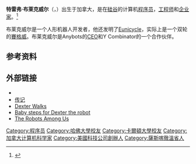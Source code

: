 {{Notability Unreferenced|time=2013-04-07T04:54:32+00:00}}
{{refimprove|time=2013-04-07T04:54:32+00:00}}
{{noteTA
|G1=IT
|1=zh-hans:思维车;zh-hk:攝位車;zh-tw:賽格威;
}}
{{Infobox person
| image                     = Trevor Blackwell 2007.jpg
| image_size                = 
| alt                       = 
| caption                   = 布莱克威尔2007
| birth_name                = 
| birth_date                = {{birth date|1969|11|04}}
| birth_place               = [[加拿大|加拿大]]
| death_date                = <!-- {{death date and age|YYYY|MM|DD|YYYY|MM|DD}} -->
| death_place               = 
| body_discovered           = 
| death_cause               = 
| resting_place             = 
| resting_place_coordinates = <!-- {{coord|LAT|LONG|display=inline,title}} -->
| residence                 = 
| nationality               = 
| ethnicity                 = 
| citizenship               = 
| other_names               = 
| known_for                 = [[Eunicycle|Eunicycle]]发明者, [[Anybots|Anybots]]发明者及CEO, [[Y_Combinator_(公司)|Y Combinator]]合作伙伴
| education                 = [[卡尔顿大学|卡尔顿大学]]工程学士，[[哈佛大学|哈佛大学]]计算机科学博士
| alma_mater                = 
| employer                  = [[Anybots|Anybots]], [[Y_Combinator_(公司)|Y Combinator]]
| notable works             =
| occupation                = 计算机[[程序员|程序员]]，[[工程师|工程师]]和[[企业家|企业家]]
| years_active              = 
| home_town                 = 
| salary                    = 
| networth                  = 
| height                    = 
| weight                    = 
| title                     = 
| term                      = 
| predecessor               = 
| successor                 = 
| party                     = 
| opponents                 = 
| boards                    = 
| religion                  = 
| spouse                    = 
| partner                   = 
| children                  = 
| parents                   = 
| relations                 = 
| callsign                  = 
| awards                    = 
| signature                 = 
| signature_alt             = 
| website                   = http://tlb.org/
| footnotes                 = 
| box_width                 = 
| misc                      =
}}
'''特雷弗·布莱克威尔'''（{{lang|en|Trevor Blackwell}}，{{bd|1969年|11月4日}}）出生于加拿大，是在[[硅谷|硅谷]]的计算机[[程序员|程序员]]，[[工程师|工程师]]和[[企业家|企业家]]。<ref>{{cite web |url=http://tlb.org/professional_me.html |title=About Me, Professionally |publisher=Tlb.org |date= |accessdate=2010-03-02 |deadurl=yes |archiveurl=https://web.archive.org/web/20070302133542/http://tlb.org/professional_me.html |archivedate=2007-03-02 }}</ref>

布莱克威尔是一个人形机器人开发者，他还发明了[[Eunicycle|Eunicycle]]，实际上是一个双轮的[[賽格威|賽格威]]。布莱克威尔是Anybots的[[CEO|CEO]]和Y Combinator的一个合作伙伴。

== 参考资料 ==
{{reflist}}

== 外部链接 ==
{{commonscat|Trevor Blackwell}}
* {{official|http://tlb.org/}}
* [http://ycombinator.com/about.html 传记] {{WebCite|url=https://www.webcitation.org/66l21CWJu?url=http://ycombinator.com/about.html |date=20120407233622 |dateformat=iso }}
* [http://paulgraham.com/anybots.html Dexter Walks] {{Wayback|url=http://paulgraham.com/anybots.html |date=20210421113210 }}
* [https://archive.is/20130119232530/http://news.com.com/Baby+steps+for+Dexter+the+robot/2100-11394_3-6174922.html Baby steps for Dexter the robot]
* [http://www.sfgate.com/cgi-bin/article.cgi?f=/c/a/2007/12/09/CMT8TBLM9.DTL The Robots Among Us] {{Wayback|url=http://www.sfgate.com/cgi-bin/article.cgi?f=%2Fc%2Fa%2F2007%2F12%2F09%2FCMT8TBLM9.DTL |date=20110525121152 }}

{{DEFAULTSORT: Blackwell, Trevor}}
[[Category:程序员|Category:程序员]]
[[Category:哈佛大學校友|Category:哈佛大學校友]]
[[Category:卡爾頓大學校友|Category:卡爾頓大學校友]]
[[Category:加拿大计算机科学家|Category:加拿大计算机科学家]]
[[Category:美國科技公司創辦人|Category:美國科技公司創辦人]]
[[Category:薩斯喀徹溫省人|Category:薩斯喀徹溫省人]]